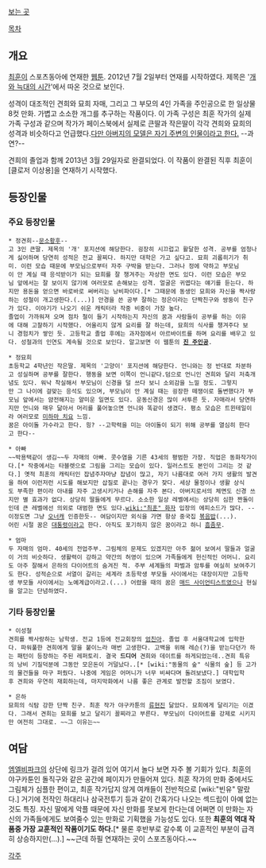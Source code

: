 [http://sports.donga.com/cartoon/?cid=0100000201 보는 곳]

[[목차]]

== 개요 ==
[[최훈]]이 스포츠동아에 연재한 [[웹툰]]. 2012년 7월 2일부터 연재를 시작하였다. 제목은 '[[개와 늑대의 시간]]'에서 따온 것으로 보인다.

성격이 대조적인 견희와 묘희 자매, 그리고 그 부모의 4인 가족을 주인공으로 한 일상물 8컷 만화. 가볍고 소소한 개그를 추구하는 작품이다. 이 가족 구성은 최훈 작가의 실제 가족 구성과 같으며 작가가 페이스북에서 실제로 큰딸과 작은딸이 각각 견희와 묘희의 성격과 비슷하다고 언급했다.[http://sports.donga.com/3/all/20120627/47345096/3  다만 아버지의 모델은 자기 주변의 인물이라고 한다.] --과연?-- 

견희의 졸업과 함께 2013년 3월 29일자로 완결되었다. 이 작품이 완결된 직후 최훈이 [클로저 이상용]을 연재하기 시작했다.
== 등장인물 ==
=== 주요 등장인물 ===
 * 정견희--[[문소황후]]-- 
 고 3인 큰딸. 제목의 '개' 포지션에 해당한다. 굉장히 시끄럽고 활달한 성격. 공부를 엄청나게 싫어하며 당연히 성적은 전교 꼴찌다. 하지만 대학은 가고 싶다고. 묘희 괴롭히기가 취미. 이런 모습 때문에 부모님으로부터 자주 구박을 받는다. 그러나 정에 약하고 부모님이 안 계실 때 응석받이가 되는 묘희를 잘 챙겨주는 자상한 면도 있다. 이런 모습은 부모님 앞에서는 잘 보이지 않기에 여러모로 손해보는 성격. 얼굴은 귀엽다는 얘기를 듣는다. 하지만 용돈을 얻으면 바로바로 써버리는 낭비파이다.[* 그때문에 동생인 묘희와 자신을 짝사랑하는 성철이 개고생한다.(...)] 안경을 쓴 공부 잘하는 정은이라는 단짝친구와 쌍둥이 친구가 있다. 이야기가 나오기 쉬운 캐릭터라 작중 비중이 가장 높다.
 졸업이 가까워져 오며 점차 철이 들기 시작하는지 자신의 꿈과 사람들이 공부를 하는 이유에 대해 고찰하기 시작했다. 어울리지 않게 요리를 잘 하는데, 묘희의 식사를 챙겨주다 보니 경험치가 쌓인 듯. 고등학교 졸업 후에는 과자점에서 아르바이트를 하며 요리를 배우고 있다. 성철과의 인연도 계속될 것으로 보인다. 알고보면 이 웹툰의 '''[[진 주인공]]'''.

 * 정묘희
 초등학교 4학년인 작은딸. 제목의 '고양이' 포지션에 해당한다. 언니와는 정 반대로 차분하고 성실하며 공부를 잘한다. 행동을 보면 이쪽이 언니같다.덤으로 언니인 견희와 달리 저축개념도 있다. 워낙 착실해서 부모님이 신경을 덜 쓰다 보니 소외감을 느낄 정도. 그렇지만 그 나이에 걸맞는 응석도 있으며, 부모님이 안 계실 때는 굉장한 떼쟁이로 돌변했다가 부모님 앞에서는 얌전해지는 얄미운 일면도 있다. 운동신경은 많이 서투른 듯. 자매라서 당연하지만 언니와 매우 닮아서 머리를 풀어놓으면 언니와 똑같이 생겼다. 평소 모습은 트윈테일이라 여러모로 [[미하마 치요]] 느낌.
 꿈은 아이돌 가수라고 한다. 읭? --고학력을 미는 아이돌이 되기 위해 공부를 열심히 한다고 한다--

 * 아빠
 ~~박용택같이 생김~~두 자매의 아빠. 콧수염을 기른 43세의 평범한 가장. 직업은 동화작가이다.[* 작중에서는 타블렛으로 그림을 그리는 모습이 있다. 일러스트도 본인이 그리는 것 같다.] 옛적 최훈의 캐릭터인 잡념주자마냥 잡념이 많고, 자기 나름대로 여러 가지 생활의 발견을 하여 이런저런 시도를 해보지만 삽질로 끝나는 경우가 잦다. 세상 물정이나 생활 상식도 부족한 편이라 아내를 자주 고생시키거나 손해를 자주 본다. 아버지로서의 체면도 신경 쓰지만 별 효과가 없다. 상당히 딸들에게 무르다. 소소한 일상 레벨에서는 상당히 심한 짠돌이인데 큰 레벨에선 의외로 대범한 면도 있다.[[wiki:"최훈" 화자]] 입장의 에피소드가 많다. --이정도면 그냥 [[오너캐]] 인증한듯-- 여담이지만 외식을 가면 항상 중국집 [[볶음밥]](...).
 어린 시절 꿈은 [[대통령]]이라고 한다. 아직도 포기하지 않은 꿈이라고 하니 [[흠좀무]].

 * 엄마
 두 자매의 엄마. 40세의 전업주부. 그림체의 문제도 있겠지만 아주 젊어 보여서 딸들과 얼굴이 거의 비슷하다. 생활력이 강하고 약간의 허영이 있으며 가족들에게 헌신적인 어머니. 요리도 아주 잘해서 은하의 다이어트의 숨겨진 적. 주부 세계들의 파벌과 암투를 여실히 보여주기도 한다. 성적순으로 서열이 갈리는 세계라 초등학생 부모들 사이에서는 대장이지만 고등학생 부모들 사이에서는 노예계급이라고.(...) 어렸을 때의 꿈은 [[매드 사이언티스트]]였으나 현실을 알고는 단념하였다.
=== 기타 등장인물 ===
 * 이성철
 견희를 짝사랑하는 남학생. 전교 1등에 전교회장의 [[엄친아]]. 졸업 후 서울대학교에 입학한다. 파워풀한 견희에게 말을 붙이느라 매번 고생한다. 고백을 위해 레슨(?)을 받는다던가 하는 패턴이 등장하는 주된 레퍼토리. 결국 '''드디어''' 견희와 데이트를 하게되었는데..견희 특유의 낭비 기질덕분에 그동안 모은돈이 거덜났다..[* [wiki:"동물의 숲" 식물의 숲] 등 고가의 물건들을 마구 퍼줬다. 나중에 게임은 어머니가 너무 비싸다며 돌려보냈다.] 대학입학후 견희와 우연히 재회하는데, 마지막화에서 나름 좋은 관계로 발전할 조짐이 보였다.

 * 은하
 묘희의 식탐 강한 단짝 친구. 최훈 작가 야구카툰의 [[류현진]] 닮았다. 묘희에게 달리기는 이겼다. 그래서 견희는 묘희를 보고 달리기 꼴찌라고 부른다. 부모님이 다이어트를 강제로 시키지만 여전히 그대로. ~~그 이유는~~
== 여담 ==

[[엠엘비파크]]의 상단에 링크가 걸려 있어 여기서 놀다 보면 자주 볼 기회가 있다. 최훈의 야구카툰인 돌직구와 같은 공간에 페이지가 만들어져 있다.
최훈 작가의 만화 중에서도 그림체가 심플한 편이고, 최훈 작가답지 않게 여캐들이 전반적으로 [wiki:"빈유" 말랐다.] 거기에 전작인 하대리나 삼국전투기 등과 같이 간혹가다 나오는 섹드립이 아예 없는것도 특징. 자신 딸에게 악플 때문에 자신 만화를 못보게 한다는데 어쩌면 이 만화는 자신의 가족들에게도 보여줄수 있는 만화로 기획했을 가능성도 있다. 또한 '''최훈의 역대 작품중 가장 교훈적인 작품이기도 하다.'''[* 물론 후반부로 갈수록 이 교훈적인 부분이 급격히 상승하지만(...).] ~~근데 하필 연재하는 곳이 스포츠동아다.~~


[[각주]]
